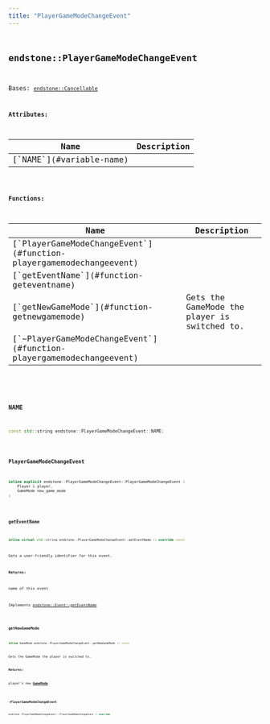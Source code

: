 ```yaml
---
title: "PlayerGameModeChangeEvent"
---
```


## <code className="doc-symbol doc-symbol-class"/> endstone::PlayerGameModeChangeEvent

Bases: [`endstone::Cancellable`](classendstone_1_1_cancellable.md)









**Attributes:**

<table>
<thead>
   <tr>
      <th>Name</th>
      <th>Description</th>
   </tr>
</thead>
<tbody>
<tr key="classendstone_1_1_player_game_mode_change_event_1a6c0edd9e6eac2347d03c35509b4c6404">
    <td>[`NAME`](#variable-name)</td>
    <td></td>
</tr>
</tbody>
</table>






**Functions:**

<table>
<thead>
   <tr>
      <th>Name</th>
      <th>Description</th>
   </tr>
</thead>
<tbody>
<tr key="classendstone_1_1_player_game_mode_change_event_1a5e4a9eaed65c0886aaf01610a8c5d4eb">
    <td>[`PlayerGameModeChangeEvent`](#function-playergamemodechangeevent)</td>
    <td></td>
</tr>
<tr key="classendstone_1_1_player_game_mode_change_event_1a5a5181811c288a046aaf3b0648e96cab">
    <td>[`getEventName`](#function-geteventname)</td>
    <td></td>
</tr>
<tr key="classendstone_1_1_player_game_mode_change_event_1a422c30eafa2b703fd105138e45da4540">
    <td>[`getNewGameMode`](#function-getnewgamemode)</td>
    <td>Gets the GameMode the player is switched to.</td>
</tr>
<tr key="classendstone_1_1_player_game_mode_change_event_1aef8569884e4cbdbabb945eef9c4ec9eb">
    <td>[`~PlayerGameModeChangeEvent`](#function-playergamemodechangeevent)</td>
    <td></td>
</tr>
</tbody>
</table>

### <code className="doc-symbol doc-symbol-variable"/> NAME

```cpp
const std::string endstone::PlayerGameModeChangeEvent::NAME;
```


### <code className="doc-symbol doc-symbol-function"/> PlayerGameModeChangeEvent

```cpp
inline explicit endstone::PlayerGameModeChangeEvent::PlayerGameModeChangeEvent (
    Player & player,
    GameMode new_game_mode
) 
```


### <code className="doc-symbol doc-symbol-function"/> getEventName

```cpp
inline virtual std::string endstone::PlayerGameModeChangeEvent::getEventName () override const
```


Gets a user-friendly identifier for this event.




**Returns:**

name of this event 





        
Implements [*endstone::Event::getEventName*](classendstone_1_1_event.md#function-geteventname)

### <code className="doc-symbol doc-symbol-function"/> getNewGameMode

```cpp
inline GameMode endstone::PlayerGameModeChangeEvent::getNewGameMode () const
```

Gets the GameMode the player is switched to.



**Returns:**

player's new [**GameMode**](namespaceendstone.md#enum-gamemode) 





        
### <code className="doc-symbol doc-symbol-function"/> ~PlayerGameModeChangeEvent

```cpp
endstone::PlayerGameModeChangeEvent::~PlayerGameModeChangeEvent () override
```

